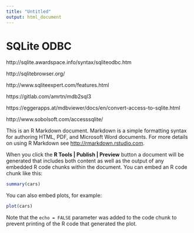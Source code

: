 ```yaml
---
title: "Untitled"
output: html_document
---
```


# SQLite ODBC

http://sqlite.awardspace.info/syntax/sqliteodbc.htm

http://sqlitebrowser.org/

http://www.sqliteexpert.com/features.html

https://gitlab.com/amrtn/mdb2sql3

https://eggerapps.at/mdbviewer/docs/en/convert-access-to-sqlite.html

http://www.sobolsoft.com/accesssqlite/

This is an R Markdown document. Markdown is a simple formatting syntax for authoring HTML, PDF, and Microsoft Word documents. For more details on using R Markdown see <http://rmarkdown.rstudio.com>.

When you click the **R Tools | Publish | Preview** button a document will be generated that includes both content as well as the output of any embedded R code chunks within the document. You can embed an R code chunk like this:

```r
summary(cars)
```

You can also embed plots, for example:

```r
plot(cars)
```

Note that the `echo = FALSE` parameter was added to the code chunk to prevent printing of the R code that generated the plot.
